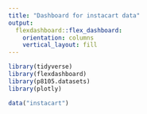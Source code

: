 ```yaml
---
title: "Dashboard for instacart data"
output: 
  flexdashboard::flex_dashboard:
    orientation: columns
    vertical_layout: fill
---
```


```r
library(tidyverse)
library(flexdashboard)
library(p8105.datasets)
library(plotly)

data("instacart")
```

